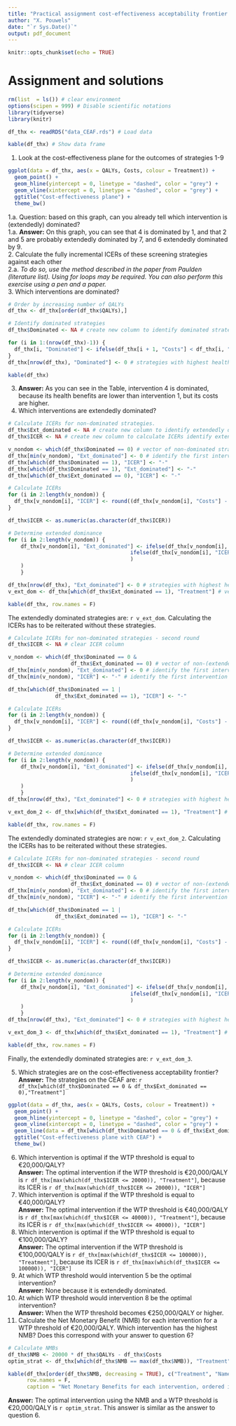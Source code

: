 ```yaml
---
title: "Practical assignment cost-effectiveness acceptability frontier - Solution"
author: "X. Pouwels"
date: "`r Sys.Date()`"
output: pdf_document
---
```


```r
knitr::opts_chunk$set(echo = TRUE)
```
# Assignment and solutions  
```r
rm(list  = ls()) # clear environment
options(scipen = 999) # Disable scientific notations
library(tidyverse)
library(knitr)

df_thx <- readRDS("data_CEAF.rds") # Load data

kable(df_thx) # Show data frame
```
1. Look at the cost-effectiveness plane for the outcomes of strategies 1-9  
```r
ggplot(data = df_thx, aes(x = QALYs, Costs, colour = Treatment)) +
  geom_point() + 
  geom_hline(yintercept = 0, linetype = "dashed", color = "grey") +
  geom_vline(xintercept = 0, linetype = "dashed", color = "grey") +
  ggtitle("Cost-effectiveness plane") +
  theme_bw()
```

1.a. Question: based on this graph, can you already tell which intervention is (extendedly) dominated?  
1.a. **Answer:** On this graph, you can see that 4 is dominated by 1, and that 2 and 5 are probably extendedly dominated by 7, and 6 extendedly dominated by 9.  
2. Calculate the fully incremental ICERs of these screening strategies against each other  
2.a. *To do so, use the method described in the paper from Paulden (literature list). Using for loops may be required. You can also perform this exercise using a pen and a paper.*  
3. Which interventions are dominated?   

```r
# Order by increasing number of QALYs
df_thx <- df_thx[order(df_thx$QALYs),]

# Identify dominated strategies
df_thx$Dominated <- NA # create new column to identify dominated strategies

for (i in 1:(nrow(df_thx)-1)) {
  df_thx[i, "Dominated"] <- ifelse(df_thx[i + 1, "Costs"] < df_thx[i, "Costs"], 1, 0)
}
df_thx[nrow(df_thx), "Dominated"] <- 0 # strategies with highest health benefits cannot be dominated

kable(df_thx)
```
3. **Answer:** As you can see in the Table, intervention 4 is dominated, because its health benefits are lower than intervention 1, but its costs are higher.  
4. Which interventions are extendedly dominated?
```r
# Calculate ICERs for non-dominated strategies.
df_thx$Ext_dominated <- NA # create new column to identify extendedly dominated strategies
df_thx$ICER <- NA # create new column to calculate ICERs identify extendedly dominated strategies

v_nondom <- which(df_thx$Dominated == 0) # vector of non-dominated strategies
df_thx[min(v_nondom), "Ext_dominated"] <- 0 # identify the first intervention in the comparison
df_thx[which(df_thx$Dominated == 1), "ICER"] <- "-"
df_thx[which(df_thx$Dominated == 1), "Ext_dominated"] <- "-"
df_thx[which(df_thx$Ext_dominated == 0), "ICER"] <- "-"

# Calculate ICERs
for (i in 2:length(v_nondom)) {
  df_thx[v_nondom[i], "ICER"] <- round((df_thx[v_nondom[i], "Costs"] -  df_thx[v_nondom[i-1], "Costs"]) / (df_thx[v_nondom[i], "QALYs"] -  df_thx[v_nondom[i-1], "QALYs"]),0)
}

df_thx$ICER <- as.numeric(as.character(df_thx$ICER))

# Determine extended dominance
for (i in 2:length(v_nondom)) {
    df_thx[v_nondom[i], "Ext_dominated"] <- ifelse(df_thx[v_nondom[i], "ICER"] == "-", 0,
                                       ifelse(df_thx[v_nondom[i], "ICER"] > df_thx[v_nondom[i + 1], "ICER"], 1, 0
                                       )
    )
    }

df_thx[nrow(df_thx), "Ext_dominated"] <- 0 # strategies with highest health benefits cannot be extendedly dominated
v_ext_dom <- df_thx[which(df_thx$Ext_dominated == 1), "Treatment"] # vector of extendedly dominated strategies

kable(df_thx, row.names = F)
```
The extendedly dominated strategies are: `r v_ext_dom`. Calculating the ICERs has to be reiterated without these strategies.

```r
# Calculate ICERs for non-dominated strategies - second round
df_thx$ICER <- NA # clear ICER column

v_nondom <- which(df_thx$Dominated == 0 &
                    df_thx$Ext_dominated == 0) # vector of non-(extendedly) dominated strategies
df_thx[min(v_nondom), "Ext_dominated"] <- 0 # identify the first intervention in the comparison
df_thx[min(v_nondom), "ICER"] <- "-" # identify the first intervention in the comparison

df_thx[which(df_thx$Dominated == 1 | 
               df_thx$Ext_dominated == 1), "ICER"] <- "-"

# Calculate ICERs
for (i in 2:length(v_nondom)) {
  df_thx[v_nondom[i], "ICER"] <- round((df_thx[v_nondom[i], "Costs"] -  df_thx[v_nondom[i-1], "Costs"]) / (df_thx[v_nondom[i], "QALYs"] -  df_thx[v_nondom[i-1], "QALYs"]),0)
}

df_thx$ICER <- as.numeric(as.character(df_thx$ICER))

# Determine extended dominance
for (i in 2:length(v_nondom)) {
    df_thx[v_nondom[i], "Ext_dominated"] <- ifelse(df_thx[v_nondom[i], "ICER"] == "-", 0,
                                       ifelse(df_thx[v_nondom[i], "ICER"] > df_thx[v_nondom[i+1], "ICER"], 1, 0
                                       )
    )
    }
df_thx[nrow(df_thx), "Ext_dominated"] <- 0 # strategies with highest health benefits cannot be extendedly dominated

v_ext_dom_2 <- df_thx[which(df_thx$Ext_dominated == 1), "Treatment"] # vector of extendedly dominated strategies

kable(df_thx, row.names = F)
```
The extendedly dominated strategies are now: `r v_ext_dom_2`. Calculating the ICERs has to be reiterated without these strategies.

```r
# Calculate ICERs for non-dominated strategies - second round
df_thx$ICER <- NA # clear ICER column

v_nondom <- which(df_thx$Dominated == 0 &
                    df_thx$Ext_dominated == 0) # vector of non-(extendedly) dominated strategies
df_thx[min(v_nondom), "Ext_dominated"] <- 0 # identify the first intervention in the comparison
df_thx[min(v_nondom), "ICER"] <- "-" # identify the first intervention in the comparison

df_thx[which(df_thx$Dominated == 1 | 
               df_thx$Ext_dominated == 1), "ICER"] <- "-"

# Calculate ICERs
for (i in 2:length(v_nondom)) {
  df_thx[v_nondom[i], "ICER"] <- round((df_thx[v_nondom[i], "Costs"] -  df_thx[v_nondom[i-1], "Costs"]) / (df_thx[v_nondom[i], "QALYs"] -  df_thx[v_nondom[i-1], "QALYs"]),0)
}

df_thx$ICER <- as.numeric(as.character(df_thx$ICER))

# Determine extended dominance
for (i in 2:length(v_nondom)) {
    df_thx[v_nondom[i], "Ext_dominated"] <- ifelse(df_thx[v_nondom[i], "ICER"] == "-", 0,
                                       ifelse(df_thx[v_nondom[i], "ICER"] > df_thx[v_nondom[i+1], "ICER"], 1, 0
                                       )
    )
    }
df_thx[nrow(df_thx), "Ext_dominated"] <- 0 # strategies with highest health benefits cannot be extendedly dominated

v_ext_dom_3 <- df_thx[which(df_thx$Ext_dominated == 1), "Treatment"] # vector of extendedly dominated strategies

kable(df_thx, row.names = F)
```

Finally, the extendedly dominated strategies are: `r v_ext_dom_3`.

5. Which strategies are on the cost-effectiveness acceptability frontier?  
**Answer:** The strategies on the CEAF are: `r df_thx[which(df_thx$Dominated == 0 & df_thx$Ext_dominated == 0),"Treatment"]`

```r
ggplot(data = df_thx, aes(x = QALYs, Costs, colour = Treatment)) +
  geom_point() + 
  geom_hline(yintercept = 0, linetype = "dashed", color = "grey") +
  geom_vline(xintercept = 0, linetype = "dashed", color = "grey") +
  geom_line(data = df_thx[which(df_thx$Dominated == 0 & df_thx$Ext_dominated == 0),], aes(x = QALYs, Costs), colour = "lightblue") +
  ggtitle("Cost-effectiveness plane with CEAF") +
  theme_bw()
```

6. Which intervention is optimal if the WTP threshold is equal to €20,000/QALY?    
**Answer:** The optimal intervention if the WTP threshold is €20,000/QALY is `r df_thx[max(which(df_thx$ICER <= 20000)), "Treatment"]`, because its ICER is `r df_thx[max(which(df_thx$ICER <= 20000)), "ICER"]`    
7. Which intervention is optimal if the WTP threshold is equal to €40,000/QALY?   
**Answer:** The optimal intervention if the WTP threshold is €40,000/QALY is `r df_thx[max(which(df_thx$ICER <= 40000)), "Treatment"]`, because its ICER is `r df_thx[max(which(df_thx$ICER <= 40000)), "ICER"]`    
8. Which intervention is optimal if the WTP threshold is equal to €100,000/QALY?   
**Answer:** The optimal intervention if the WTP threshold is €100,000/QALY is `r df_thx[max(which(df_thx$ICER <= 100000)), "Treatment"]`, because its ICER is `r df_thx[max(which(df_thx$ICER <= 100000)), "ICER"]`    
9. At which WTP threshold would intervention 5 be the optimal intervention?   
**Answer:** None because it is extendedly dominated.    
10. At which WTP threshold would intervention 8 be the optimal intervention?    
**Answer:** When the WTP threshold becomes €250,000/QALY or higher.    
11. Calculate the Net Monetary Benefit (NMB) for each intervention for a WTP threshold of €20,000/QALY. Which intervention has the highest NMB? Does this correspond with your answer to question 6?    
```r
# Calculate NMBs
df_thx$NMB <- 20000 * df_thx$QALYs - df_thx$Costs
optim_strat <- df_thx[which(df_thx$NMB == max(df_thx$NMB)), "Treatment"]

kable(df_thx[order(df_thx$NMB, decreasing = TRUE), c("Treatment", "Name", "Costs", "QALYs", "NMB")],
      row.names = F,
      caption = "Net Monetary Benefits for each intervention, ordered in decreasing order")
```
**Answer:** The optimal intervention using the NMB and a WTP threshold is €20,000/QALY is `r optim_strat`. This answer is similar as the answer to question 6.       

